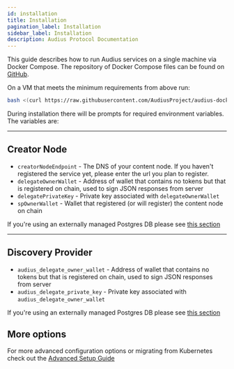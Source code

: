 ```yaml
---
id: installation
title: Installation
pagination_label: Installation
sidebar_label: Installation
description: Audius Protocol Documentation
---
```


This guide describes how to run Audius services on a single machine via Docker Compose. The
repository of Docker Compose files can be found on
[GitHub](https://github.com/AudiusProject/audius-docker-compose).

On a VM that meets the minimum requirements from above run:

```bash
bash <(curl https://raw.githubusercontent.com/AudiusProject/audius-docker-compose/main/install.sh)
```

During installation there will be prompts for required environment variables. The variables are:

---

## Creator Node

- `creatorNodeEndpoint` - The DNS of your content node. If you haven't registered the service yet,
  please enter the url you plan to register.
- `delegateOwnerWallet` - Address of wallet that contains no tokens but that is registered on chain,
  used to sign JSON responses from server
- `delegatePrivateKey` - Private key associated with `delegateOwnerWallet`
- `spOwnerWallet` - Wallet that registered (or will register) the content node on chain

If you're using an externally managed Postgres DB please see
[this section](/node-operator/setup/advanced#discovery-provider)

---

## Discovery Provider

- `audius_delegate_owner_wallet` - Address of wallet that contains no tokens but that is registered
  on chain, used to sign JSON responses from server
- `audius_delegate_private_key` - Private key associated with `audius_delegate_owner_wallet`

If you're using an externally managed Postgres DB please see
[this section](/node-operator/setup/advanced#discovery-provider)

## More options

For more advanced configuration options or migrating from Kubernetes check out the
[Advanced Setup Guide](/node-operator/setup/advanced)
